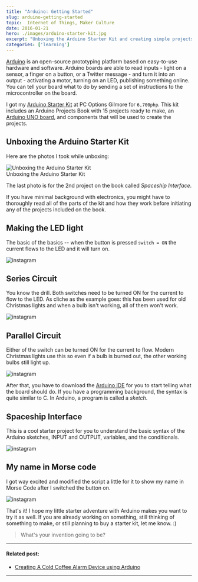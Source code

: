 ```yaml
---
title: "Arduino: Getting Started"
slug: arduino-getting-started
topic:  Internet of Things, Maker Culture
date: 2016-01-21
hero: ./images/arduino-starter-kit.jpg
excerpt: "Unboxing the Arduino Starter Kit and creating simple projects"
categories: ['learning']
---
```

[Arduino](https://www.arduino.cc/) is an open-source prototyping platform based on easy-to-use hardware and software. Arduino boards are able to read inputs - light on a sensor, a finger on a button, or a Twitter message - and turn it into an output - activating a motor, turning on an LED, publishing something online. You can tell your board what to do by sending a set of instructions to the microcontroller on the board.

I got my [Arduino Starter Kit](https://www.arduino.cc/en/Main/ArduinoStarterKit) at PC Options Gilmore for `6,700php`. This kit includes an Arduino Projects Book with 15 projects ready to make, an [Arduino UNO board](https://www.arduino.cc/en/main/arduinoBoardUno), and components that will be used to create the projects.

## Unboxing the Arduino Starter Kit

Here are the photos I took while unboxing:
<div class="Image__Large">
  <img src="./images/unboxing-arduino-starter-kit.jpg" alt="Unboxing the Arduino Starter Kit" />
  <figcaption>Unboxing the Arduino Starter Kit</figcaption>
</div>

The last photo is for the 2nd project on the book called *Spaceship Interface*.

If you have minimal background with electronics, you might have to thoroughly read all of the parts of the kit and how they work before initiating any of the projects included on the book.

## Making the LED light

The basic of the basics -- when the button is pressed `switch = ON` the current flows to the LED and it will turn on.

![instagram](BAt9aEtpcLg)

## Series Circuit

You know the drill. Both switches need to be turned ON for the current to flow to the LED. As cliche as the example goes: this has been used for old Christmas lights and when a bulb isn't working, all of them won't work.

![instagram](BAuBeEbJcBB)

## Parallel Circuit

Either of the switch can be turned ON for the current to flow. Modern Christmas lights use this so even if a bulb is burned out, the other working bulbs still light up.

![instagram](BAuGGPQJcIC)

After that, you have to download the [Arduino IDE](https://www.arduino.cc/en/Main/Software) for you to start telling what the board should do. If you have a programming background, the syntax is quite similar to C. In Arduino, a program is called a *sketch*.

## Spaceship Interface

This is a cool starter project for you to understand the basic syntax of the Arduino sketches, INPUT and OUTPUT, variables, and the conditionals.

![instagram](BAuLtHbJcA5)

## My name in Morse code

I got way excited and modified the script a little for it to show my name in Morse Code after I switched the button on.

![instagram](BAzlsI4JcI0)

That's it! I hope my little starter adventure with Arduino makes you want to try it as well. If you are already working on something, still thinking of something to make, or still planning to buy a starter kit, let me know. :)

> What's your invention going to be?

<hr />

#### Related post:
* [Creating A Cold Coffee Alarm Device using Arduino](/blog/coffee-getting-cold-alarm-device-arduino/)

<hr />
